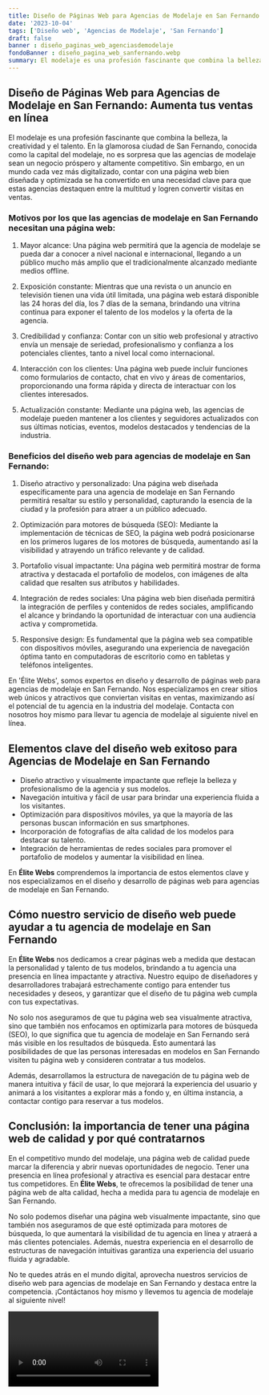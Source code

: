 ```yaml
---
title: Diseño de Páginas Web para Agencias de Modelaje en San Fernando
date: '2023-10-04'
tags: ['Diseño web', 'Agencias de Modelaje', 'San Fernando']
draft: false
banner : diseño_paginas_web_agenciasdemodelaje
fondoBanner : diseño_pagina_web_sanfernando.webp
summary: El modelaje es una profesión fascinante que combina la belleza, la creatividad y el talento. En la glamorosa ciudad de San Fernando, conocida como la capital del modelaje, no es sorpresa que las agencias de modelaje sean un negocio próspero y altamente competitivo. Sin embargo, en un mundo cada vez más digitalizado, contar con una página web bien diseñada y optimizada se ha convertido en una necesidad clave para que estas agencias destaquen entre la multitud y logren convertir visitas en ventas.
---
```


## Diseño de Páginas Web para Agencias de Modelaje en San Fernando: Aumenta tus ventas en línea

El modelaje es una profesión fascinante que combina la belleza, la creatividad y el talento. En la glamorosa ciudad de San Fernando, conocida como la capital del modelaje, no es sorpresa que las agencias de modelaje sean un negocio próspero y altamente competitivo. Sin embargo, en un mundo cada vez más digitalizado, contar con una página web bien diseñada y optimizada se ha convertido en una necesidad clave para que estas agencias destaquen entre la multitud y logren convertir visitas en ventas.

### Motivos por los que las agencias de modelaje en San Fernando necesitan una página web:

1. Mayor alcance: Una página web permitirá que la agencia de modelaje se pueda dar a conocer a nivel nacional e internacional, llegando a un público mucho más amplio que el tradicionalmente alcanzado mediante medios offline.

2. Exposición constante: Mientras que una revista o un anuncio en televisión tienen una vida útil limitada, una página web estará disponible las 24 horas del día, los 7 días de la semana, brindando una vitrina continua para exponer el talento de los modelos y la oferta de la agencia.

3. Credibilidad y confianza: Contar con un sitio web profesional y atractivo envía un mensaje de seriedad, profesionalismo y confianza a los potenciales clientes, tanto a nivel local como internacional. 

4. Interacción con los clientes: Una página web puede incluir funciones como formularios de contacto, chat en vivo y áreas de comentarios, proporcionando una forma rápida y directa de interactuar con los clientes interesados.

5. Actualización constante: Mediante una página web, las agencias de modelaje pueden mantener a los clientes y seguidores actualizados con sus últimas noticias, eventos, modelos destacados y tendencias de la industria.

### Beneficios del diseño web para agencias de modelaje en San Fernando:

1. Diseño atractivo y personalizado: Una página web diseñada específicamente para una agencia de modelaje en San Fernando permitirá resaltar su estilo y personalidad, capturando la esencia de la ciudad y la profesión para atraer a un público adecuado.

2. Optimización para motores de búsqueda (SEO): Mediante la implementación de técnicas de SEO, la página web podrá posicionarse en los primeros lugares de los motores de búsqueda, aumentando así la visibilidad y atrayendo un tráfico relevante y de calidad.

3. Portafolio visual impactante: Una página web permitirá mostrar de forma atractiva y destacada el portafolio de modelos, con imágenes de alta calidad que resalten sus atributos y habilidades.

4. Integración de redes sociales: Una página web bien diseñada permitirá la integración de perfiles y contenidos de redes sociales, amplificando el alcance y brindando la oportunidad de interactuar con una audiencia activa y comprometida.

5. Responsive design: Es fundamental que la página web sea compatible con dispositivos móviles, asegurando una experiencia de navegación óptima tanto en computadoras de escritorio como en tabletas y teléfonos inteligentes.

En 'Élite Webs', somos expertos en diseño y desarrollo de páginas web para agencias de modelaje en San Fernando. Nos especializamos en crear sitios web únicos y atractivos que conviertan visitas en ventas, maximizando así el potencial de tu agencia en la industria del modelaje. Contacta con nosotros hoy mismo para llevar tu agencia de modelaje al siguiente nivel en línea.

<GifSeo />

<Cta />

## Elementos clave del diseño web exitoso para Agencias de Modelaje en San Fernando

- Diseño atractivo y visualmente impactante que refleje la belleza y profesionalismo de la agencia y sus modelos.
- Navegación intuitiva y fácil de usar para brindar una experiencia fluida a los visitantes.
- Optimización para dispositivos móviles, ya que la mayoría de las personas buscan información en sus smartphones.
- Incorporación de fotografías de alta calidad de los modelos para destacar su talento.
- Integración de herramientas de redes sociales para promover el portafolio de modelos y aumentar la visibilidad en línea.

En **Élite Webs** comprendemos la importancia de estos elementos clave y nos especializamos en el diseño y desarrollo de páginas web para agencias de modelaje en San Fernando.

## Cómo nuestro servicio de diseño web puede ayudar a tu agencia de modelaje en San Fernando

En **Élite Webs** nos dedicamos a crear páginas web a medida que destacan la personalidad y talento de tus modelos, brindando a tu agencia una presencia en línea impactante y atractiva. Nuestro equipo de diseñadores y desarrolladores trabajará estrechamente contigo para entender tus necesidades y deseos, y garantizar que el diseño de tu página web cumpla con tus expectativas.

No solo nos aseguramos de que tu página web sea visualmente atractiva, sino que también nos enfocamos en optimizarla para motores de búsqueda (SEO), lo que significa que tu agencia de modelaje en San Fernando será más visible en los resultados de búsqueda. Esto aumentará las posibilidades de que las personas interesadas en modelos en San Fernando visiten tu página web y consideren contratar a tus modelos.

Además, desarrollamos la estructura de navegación de tu página web de manera intuitiva y fácil de usar, lo que mejorará la experiencia del usuario y animará a los visitantes a explorar más a fondo y, en última instancia, a contactar  contigo para reservar a tus modelos.

## Conclusión: la importancia de tener una página web de calidad y por qué contratarnos

En el competitivo mundo del modelaje, una página web de calidad puede marcar la diferencia y abrir nuevas oportunidades de negocio. Tener una presencia en línea profesional y atractiva es esencial para destacar entre tus competidores. En **Élite Webs**, te ofrecemos la posibilidad de tener una página web de alta calidad, hecha a medida para tu agencia de modelaje en San Fernando.

No solo podemos diseñar una página web visualmente impactante, sino que también nos aseguramos de que esté optimizada para motores de búsqueda, lo que aumentará la visibilidad de tu agencia en línea y atraerá a más clientes potenciales. Además, nuestra experiencia en el desarrollo de estructuras de navegación intuitivas garantiza una experiencia del usuario fluida y agradable.

No te quedes atrás en el mundo digital, aprovecha nuestros servicios de diseño web para agencias de modelaje en San Fernando y destaca entre la competencia. ¡Contáctanos hoy mismo y llevemos tu agencia de modelaje al siguiente nivel!

<Video />

<CtaBot job='Agencias de Modelaje' city='San Fernando'/>

<Gmaps query='San Fernando+españa+maps' />